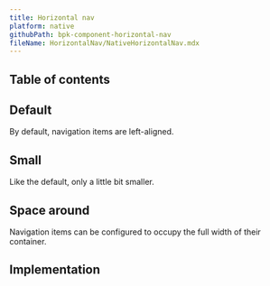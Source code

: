 ```yaml
---
title: Horizontal nav
platform: native
githubPath: bpk-component-horizontal-nav
fileName: HorizontalNav/NativeHorizontalNav.mdx
---
```




## Table of contents

## Default

By default, navigation items are left-aligned.

<NativeComponentScreenshots
  iOS={iosNavDefault}
  iOSAltText="iOS default horizontal navigation"
  android={androidNavDefault}
  androidAltText="Android default horizontal navigation" />

## Small

Like the default, only a little bit smaller.

<NativeComponentScreenshots
  iOS={iosNavSmall}
  iOSAltText="iOS small horizontal navigation"
  android={androidNavSmall}
  androidAltText="Android small horizontal navigation" />

## Space around

Navigation items can be configured to occupy the full width of their container.

<NativeComponentScreenshots
  iOS={iosNavSpaceAround}
  iOSAltText="iOS horizontal navigation with space around"
  android={androidNavSpaceAround}
  androidAltText="Android horizontal navigation with space around" />

## Implementation

<Readme file={readme} />

